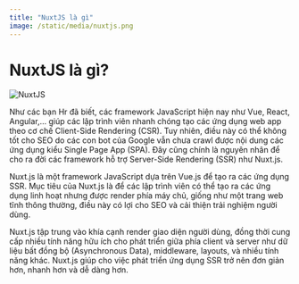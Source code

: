 ```yaml
---
title: "NuxtJS là gì"
image: /static/media/nuxtjs.png
---
```


# NuxtJS là gì?

![NuxtJS](/static/media/nuxtjs.png)

Như các bạn Hr đã biết, các framework JavaScript hiện nay như Vue, React, Angular,... giúp các lập trình viên nhanh chóng tạo các ứng dụng web app theo cơ chế Client-Side Rendering (CSR). Tuy nhiên, điều này có thể không tốt cho SEO do các con bot của Google vẫn chưa crawl được nội dung các ứng dụng kiểu Single Page App (SPA). Đây cũng chính là nguyên nhân để cho ra đời các framework hỗ trợ Server-Side Rendering (SSR) như Nuxt.js.

Nuxt.js là một framework JavaScript dựa trên Vue.js để tạo ra các ứng dụng SSR. Mục tiêu của Nuxt.js là để các lập trình viên có thể tạo ra các ứng dụng linh hoạt nhưng được render phía máy chủ, giống như một trang web tĩnh thông thường, điều này có lợi cho SEO và cải thiện trải nghiệm người dùng.

Nuxt.js tập trung vào khía cạnh render giao diện người dùng, đồng thời cung cấp nhiều tính năng hữu ích cho phát triển giữa phía client và server như dữ liệu bất đồng bộ (Asynchronous Data), middleware, layouts, và nhiều tính năng khác. Nuxt.js giúp cho việc phát triển ứng dụng SSR trở nên đơn giản hơn, nhanh hơn và dễ dàng hơn.
